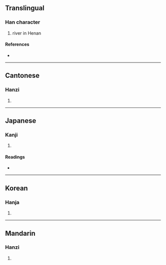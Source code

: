 {{character info/new}}
==Translingual==

===Han character===
{{Han char|rn=85|rad=水|as=10|sn=13|four=35194|canj=EQKD|ids=⿰氵秦}}

# river in Henan

====References====
* {{Han ref|kx=0640.330|dkj=17978|dj=1048.070|hdz=31692.030|uh=6EB1|ud=28337|bh=DE4C|bd=56908}}

----

==Cantonese==

===Hanzi===
{{yue-hanzi|jyut=|y=jeun1}}

# {{defn|lang=yue|sort=水10}}

----

==Japanese==

===Kanji===
{{ja-kanji|grade=|rs=水10}}

# {{defn|lang=ja|sort=水10}}

====Readings====
* {{ja-readings|on=[[しん]] (shin)|kun=[[おおい]] (ooi)}}

----

==Korean==

===Hanja===
{{ko-hanja|hangeul=진|eumhun=|rv=jin|mr=chin|y=cin}}

# {{defn|lang=ko|sort=水10}}

----

==Mandarin==

===Hanzi===
{{cmn-hanzi|pin=[[zhēn]] ([[zhen1]])|wg=chen<sup>1</sup>}}

# {{defn|lang=cmn|sort=水10}}